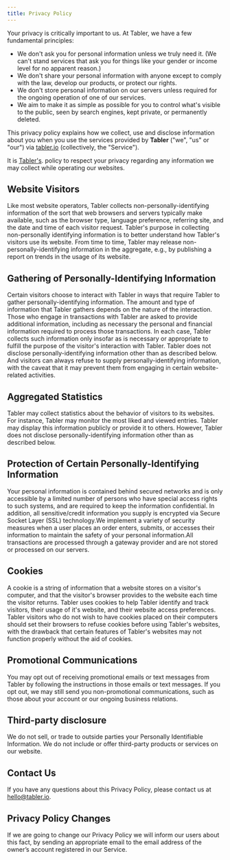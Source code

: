 ```yaml
---
title: Privacy Policy
---
```


Your privacy is critically important to us. At Tabler, we have a few fundamental principles:

*   We don't ask you for personal information unless we truly need it. (We can't stand services that ask you for things like your gender or income level for no apparent reason.)
*   We don't share your personal information with anyone except to comply with the law, develop our products, or protect our rights.
*   We don't store personal information on our servers unless required for the ongoing operation of one of our services.
*   We aim to make it as simple as possible for you to control what's visible to the public, seen by search engines, kept private, or permanently deleted.

This privacy policy explains how we collect, use and disclose information about you when you use the services provided by **Tabler** ("we", "us" or "our") via [tabler.io](https://tabler.io) (collectively, the "Service").

It is [Tabler's](https://tabler.io).  policy to respect your privacy regarding any information we may collect while operating our websites.

## Website Visitors

Like most website operators, Tabler collects non-personally-identifying information of the sort that web browsers and servers typically make available, such as the browser type, language preference, referring site, and the date and time of each visitor request. Tabler's purpose in collecting non-personally identifying information is to better understand how Tabler's visitors use its website. From time to time, Tabler may release non-personally-identifying information in the aggregate, e.g., by publishing a report on trends in the usage of its website.

## Gathering of Personally-Identifying Information

Certain visitors choose to interact with Tabler in ways that require Tabler to gather personally-identifying information. The amount and type of information that Tabler gathers depends on the nature of the interaction. Those who engage in transactions with Tabler are asked to provide additional information, including as necessary the personal and financial information required to process those transactions. In each case, Tabler collects such information only insofar as is necessary or appropriate to fulfill the purpose of the visitor's interaction with Tabler. Tabler does not disclose personally-identifying information other than as described below. And visitors can always refuse to supply personally-identifying information, with the caveat that it may prevent them from engaging in certain website-related activities.

## Aggregated Statistics

Tabler may collect statistics about the behavior of visitors to its websites. For instance, Tabler may monitor the most liked and viewed entries. Tabler may display this information publicly or provide it to others. However, Tabler does not disclose personally-identifying information other than as described below.

## Protection of Certain Personally-Identifying Information

Your personal information is contained behind secured networks and is only accessible by a limited number of persons who have special access rights to such systems, and are required to keep the information confidential. In addition, all sensitive/credit information you supply is encrypted via Secure Socket Layer (SSL) technology.We implement a variety of security measures when a user places an order enters, submits, or accesses their information to maintain the safety of your personal information.All transactions are processed through a gateway provider and are not stored or processed on our servers.

## Cookies

A cookie is a string of information that a website stores on a visitor's computer, and that the visitor's browser provides to the website each time the visitor returns. Tabler uses cookies to help Tabler identify and track visitors, their usage of it's website, and their website access preferences. Tabler visitors who do not wish to have cookies placed on their computers should set their browsers to refuse cookies before using Tabler's websites, with the drawback that certain features of Tabler's websites may not function properly without the aid of cookies.


## Promotional Communications

You may opt out of receiving promotional emails or text messages from Tabler by following the instructions in those emails or text messages. If you opt out, we may still send you non-promotional communications, such as those about your account or our ongoing business relations.

## Third-party disclosure

We do not sell, or trade to outside parties your Personally Identifiable Information.
We do not include or offer third-party products or services on our website.

## Contact Us

If you have any questions about this Privacy Policy, please contact us at [hello@tabler.io](mailto:hello@tabler.io).

## Privacy Policy Changes

If we are going to change our Privacy Policy we will inform our users about this fact, by sending an appropriate email to the email address of the owner’s account registered in our Service.

